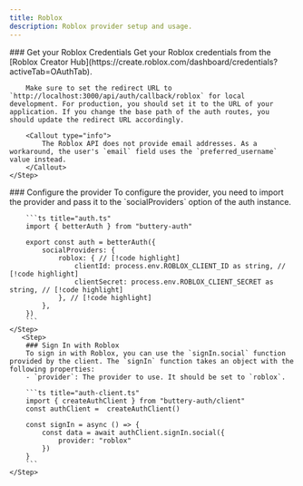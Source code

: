 ```yaml
---
title: Roblox
description: Roblox provider setup and usage.
---
```


<Steps>
    <Step> 
        ### Get your Roblox Credentials
        Get your Roblox credentials from the [Roblox Creator Hub](https://create.roblox.com/dashboard/credentials?activeTab=OAuthTab).

        Make sure to set the redirect URL to `http://localhost:3000/api/auth/callback/roblox` for local development. For production, you should set it to the URL of your application. If you change the base path of the auth routes, you should update the redirect URL accordingly.
        
        <Callout type="info">
            The Roblox API does not provide email addresses. As a workaround, the user's `email` field uses the `preferred_username` value instead.
        </Callout>
    </Step>

  <Step>
        ### Configure the provider
        To configure the provider, you need to import the provider and pass it to the `socialProviders` option of the auth instance.

        ```ts title="auth.ts"  
        import { betterAuth } from "buttery-auth" 
        
        export const auth = betterAuth({
            socialProviders: {
                roblox: { // [!code highlight]
                    clientId: process.env.ROBLOX_CLIENT_ID as string, // [!code highlight]
                    clientSecret: process.env.ROBLOX_CLIENT_SECRET as string, // [!code highlight]
                }, // [!code highlight]
            },
        })
        ```
    </Step>
       <Step>
        ### Sign In with Roblox 
        To sign in with Roblox, you can use the `signIn.social` function provided by the client. The `signIn` function takes an object with the following properties:
        - `provider`: The provider to use. It should be set to `roblox`.

        ```ts title="auth-client.ts"  
        import { createAuthClient } from "buttery-auth/client"
        const authClient =  createAuthClient()
        
        const signIn = async () => {
            const data = await authClient.signIn.social({
                provider: "roblox"
            })
        }
        ```
    </Step>
</Steps>
